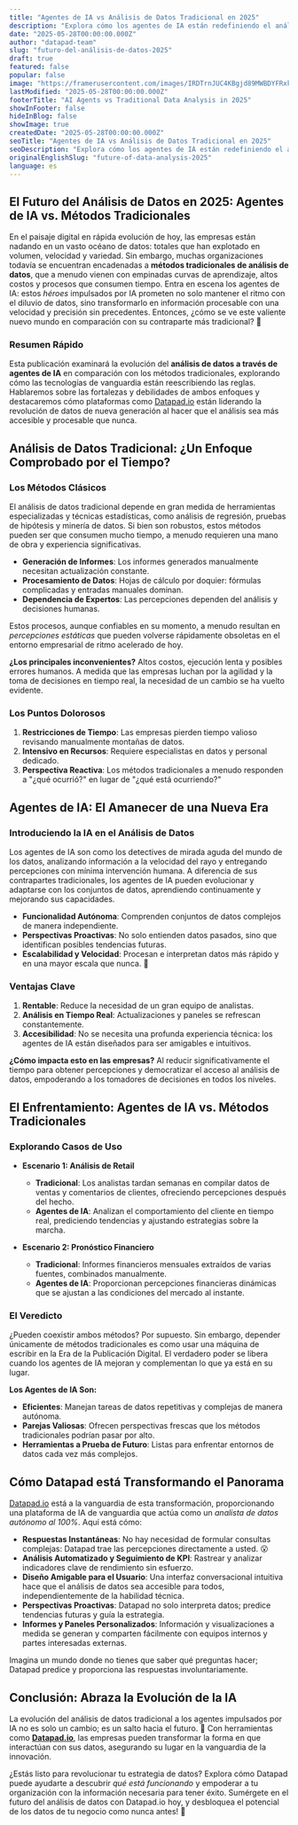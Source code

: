 ```yaml
---
title: "Agentes de IA vs Análisis de Datos Tradicional en 2025"
description: "Explora cómo los agentes de IA están redefiniendo el análisis de datos en 2025, comparándolos con los métodos tradicionales y descubriendo los beneficios de plataformas como Datapad."
date: "2025-05-28T00:00:00.000Z"
author: "datapad-team"
slug: "futuro-del-análisis-de-datos-2025"
draft: true
featured: false
popular: false
image: "https://framerusercontent.com/images/IRDTrnJUC4KBgjd89MWBDYFRxk.png"
lastModified: "2025-05-28T00:00:00.000Z"
footerTitle: "AI Agents vs Traditional Data Analysis in 2025"
showInFooter: false
hideInBlog: false
showImage: true
createdDate: "2025-05-28T00:00:00.000Z"
seoTitle: "Agentes de IA vs Análisis de Datos Tradicional en 2025"
seoDescription: "Explora cómo los agentes de IA están redefiniendo el análisis de datos en 2025, comparándolos con los métodos tradicionales y descubriendo los beneficios de plataformas como Datapad."
originalEnglishSlug: "future-of-data-analysis-2025"
language: es
---
```


## El Futuro del Análisis de Datos en 2025: Agentes de IA vs. Métodos Tradicionales

En el paisaje digital en rápida evolución de hoy, las empresas están nadando en un vasto océano de datos: totales que han explotado en volumen, velocidad y variedad. Sin embargo, muchas organizaciones todavía se encuentran encadenadas a **métodos tradicionales de análisis de datos**, que a menudo vienen con empinadas curvas de aprendizaje, altos costos y procesos que consumen tiempo. Entra en escena los agentes de IA: estos *héroes* impulsados por IA prometen no solo mantener el ritmo con el diluvio de datos, sino transformarlo en información procesable con una velocidad y precisión sin precedentes. Entonces, ¿cómo se ve este valiente nuevo mundo en comparación con su contraparte más tradicional? 🤔

### Resumen Rápido

Esta publicación examinará la evolución del **análisis de datos a través de agentes de IA** en comparación con los métodos tradicionales, explorando cómo las tecnologías de vanguardia están reescribiendo las reglas. Hablaremos sobre las fortalezas y debilidades de ambos enfoques y destacaremos cómo plataformas como [Datapad.io](https://datapad.io) están liderando la revolución de datos de nueva generación al hacer que el análisis sea más accesible y procesable que nunca.

## Análisis de Datos Tradicional: ¿Un Enfoque Comprobado por el Tiempo?

### Los Métodos Clásicos

El análisis de datos tradicional depende en gran medida de herramientas especializadas y técnicas estadísticas, como análisis de regresión, pruebas de hipótesis y minería de datos. Si bien son robustos, estos métodos pueden ser que consumen mucho tiempo, a menudo requieren una mano de obra y experiencia significativas.

- **Generación de Informes**: Los informes generados manualmente necesitan actualización constante.
- **Procesamiento de Datos**: Hojas de cálculo por doquier: fórmulas complicadas y entradas manuales dominan.
- **Dependencia de Expertos**: Las percepciones dependen del análisis y decisiones humanas.

Estos procesos, aunque confiables en su momento, a menudo resultan en *percepciones estáticas* que pueden volverse rápidamente obsoletas en el entorno empresarial de ritmo acelerado de hoy.

**¿Los principales inconvenientes?** Altos costos, ejecución lenta y posibles errores humanos. A medida que las empresas luchan por la agilidad y la toma de decisiones en tiempo real, la necesidad de un cambio se ha vuelto evidente.

### Los Puntos Dolorosos

1. **Restricciones de Tiempo**: Las empresas pierden tiempo valioso revisando manualmente montañas de datos.
2. **Intensivo en Recursos**: Requiere especialistas en datos y personal dedicado.
3. **Perspectiva Reactiva**: Los métodos tradicionales a menudo responden a "¿qué ocurrió?" en lugar de "¿qué está ocurriendo?"

## Agentes de IA: El Amanecer de una Nueva Era

### Introduciendo la IA en el Análisis de Datos

Los agentes de IA son como los detectives de mirada aguda del mundo de los datos, analizando información a la velocidad del rayo y entregando percepciones con mínima intervención humana. A diferencia de sus contrapartes tradicionales, los agentes de IA pueden evolucionar y adaptarse con los conjuntos de datos, aprendiendo continuamente y mejorando sus capacidades.

- **Funcionalidad Autónoma**: Comprenden conjuntos de datos complejos de manera independiente.
- **Perspectivas Proactivas**: No solo entienden datos pasados, sino que identifican posibles tendencias futuras.
- **Escalabilidad y Velocidad**: Procesan e interpretan datos más rápido y en una mayor escala que nunca. 🍰

### Ventajas Clave

1. **Rentable**: Reduce la necesidad de un gran equipo de analistas.
2. **Análisis en Tiempo Real**: Actualizaciones y paneles se refrescan constantemente.
3. **Accesibilidad**: No se necesita una profunda experiencia técnica: los agentes de IA están diseñados para ser amigables e intuitivos.

**¿Cómo impacta esto en las empresas?** Al reducir significativamente el tiempo para obtener percepciones y democratizar el acceso al análisis de datos, empoderando a los tomadores de decisiones en todos los niveles.

## El Enfrentamiento: Agentes de IA vs. Métodos Tradicionales

### Explorando Casos de Uso

- **Escenario 1: Análisis de Retail**

  - **Tradicional**: Los analistas tardan semanas en compilar datos de ventas y comentarios de clientes, ofreciendo percepciones después del hecho.
  - **Agentes de IA**: Analizan el comportamiento del cliente en tiempo real, prediciendo tendencias y ajustando estrategias sobre la marcha.
- **Escenario 2: Pronóstico Financiero**

  - **Tradicional**: Informes financieros mensuales extraídos de varias fuentes, combinados manualmente.
  - **Agentes de IA**: Proporcionan percepciones financieras dinámicas que se ajustan a las condiciones del mercado al instante.

### El Veredicto

¿Pueden coexistir ambos métodos? Por supuesto. Sin embargo, depender únicamente de métodos tradicionales es como usar una máquina de escribir en la Era de la Publicación Digital. El verdadero poder se libera cuando los agentes de IA mejoran y complementan lo que ya está en su lugar.

**Los Agentes de IA Son:**

- **Eficientes**: Manejan tareas de datos repetitivas y complejas de manera autónoma.
- **Parejas Valiosas**: Ofrecen perspectivas frescas que los métodos tradicionales podrían pasar por alto.
- **Herramientas a Prueba de Futuro**: Listas para enfrentar entornos de datos cada vez más complejos.

## Cómo Datapad está Transformando el Panorama

[Datapad.io](https://datapad.io) está a la vanguardia de esta transformación, proporcionando una plataforma de IA de vanguardia que actúa como un *analista de datos autónomo al 100%*. Aquí está cómo:

- **Respuestas Instantáneas**: No hay necesidad de formular consultas complejas: Datapad trae las percepciones directamente a usted. 😮
- **Análisis Automatizado y Seguimiento de KPI**: Rastrear y analizar indicadores clave de rendimiento sin esfuerzo.
- **Diseño Amigable para el Usuario**: Una interfaz conversacional intuitiva hace que el análisis de datos sea accesible para todos, independientemente de la habilidad técnica.
- **Perspectivas Proactivas**: Datapad no solo interpreta datos; predice tendencias futuras y guía la estrategia.
- **Informes y Paneles Personalizados**: Información y visualizaciones a medida se generan y comparten fácilmente con equipos internos y partes interesadas externas.

Imagina un mundo donde no tienes que saber qué preguntas hacer; Datapad predice y proporciona las respuestas involuntariamente.

## Conclusión: Abraza la Evolución de la IA

La evolución del análisis de datos tradicional a los agentes impulsados por IA no es solo un cambio; es un salto hacia el futuro. 🌟 Con herramientas como [**Datapad.io**](https://datapad.io), las empresas pueden transformar la forma en que interactúan con sus datos, asegurando su lugar en la vanguardia de la innovación.

¿Estás listo para revolucionar tu estrategia de datos? Explora cómo Datapad puede ayudarte a descubrir *qué está funcionando* y empoderar a tu organización con la información necesaria para tener éxito. Sumérgete en el futuro del análisis de datos con Datapad.io hoy, y desbloquea el potencial de los datos de tu negocio como nunca antes! 🚀